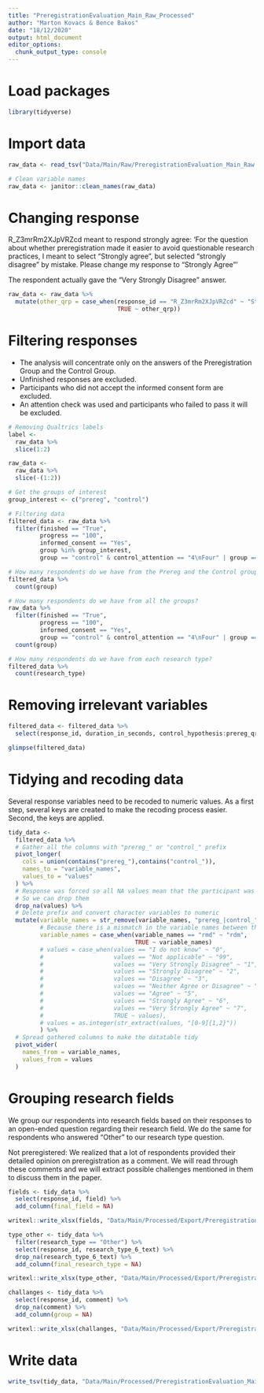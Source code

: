 ```yaml
---
title: "PreregistrationEvaluation_Main_Raw_Processed"
author: "Marton Kovacs & Bence Bakos"
date: "18/12/2020"
output: html_document
editor_options: 
  chunk_output_type: console
---
```


# Load packages

```r
library(tidyverse)
```

# Import data

```r
raw_data <- read_tsv("Data/Main/Raw/PreregistrationEvaluation_Main_Raw.tsv")

# Clean variable names
raw_data <- janitor::clean_names(raw_data)
```

# Changing response

R_Z3mrRm2XJpVRZcd  meant to respond strongly agree: 'For the question about whether preregistration made it easier to avoid questionable research practices, I meant to select "Strongly agree", but selected "strongly disagree" by mistake. Please change my response to "Strongly Agree"'

The respondent actually gave the "Very Strongly Disagree" answer.

```r
raw_data <- raw_data %>%
  mutate(other_qrp = case_when(response_id == "R_Z3mrRm2XJpVRZcd" ~ "Strongly Agree",
                               TRUE ~ other_qrp))
```


# Filtering responses

  * The analysis will concentrate only on the answers of the Preregistration Group and the Control Group.
  * Unfinished responses are excluded.
  * Participants who did not accept the informed consent form are excluded.
  * An attention check was used and participants who failed to pass it will be excluded.

```r
# Removing Qualtrics labels
label <-
  raw_data %>% 
  slice(1:2)

raw_data <-
  raw_data %>% 
  slice(-(1:2))

# Get the groups of interest
group_interest <- c("prereg", "control")

# Filtering data
filtered_data <- raw_data %>% 
  filter(finished == "True",
         progress == "100",
         informed_consent == "Yes",
         group %in% group_interest,
         group == "control" & control_attention == "4\nFour" | group == "prereg" & prereg_attention == "4\nFour")

# How many respondents do we have from the Prereg and the Control groups?
filtered_data %>% 
  count(group)

# How many respondents do we have from all the groups?
raw_data %>% 
  filter(finished == "True",
         progress == "100",
         informed_consent == "Yes",
         group == "control" & control_attention == "4\nFour" | group == "prereg" & prereg_attention == "4\nFour" | group == "other" & other_attention == "4\nFour") %>% 
  count(group)

# How many respondents do we have from each research type?
filtered_data %>% 
  count(research_type)
```

# Removing irrelevant variables

```r
filtered_data <- filtered_data %>% 
  select(response_id, duration_in_seconds, control_hypothesis:prereg_qrp, planning:changed_comment, -control_attention, -prereg_attention)

glimpse(filtered_data)
```

# Tidying and recoding data

Several response variables need to be recoded to numeric values. As a first step, several keys are created to make the recoding process easier. Second, the keys are applied.

```r
tidy_data <- 
  filtered_data %>% 
  # Gather all the columns with "prereg_" or "control_" prefix
  pivot_longer(
    cols = union(contains("prereg_"),contains("control_")),
    names_to = "variable_names",
    values_to = "values"
  ) %>% 
  # Response was forced so all NA values mean that the participant was not member of that group
  # So we can drop them
  drop_na(values) %>% 
  # Delete prefix and convert character variables to numeric
  mutate(variable_names = str_remove(variable_names, "prereg_|control_"),
         # Because there is a mismatch in the variable names between the control and prereg group
         variable_names = case_when(variable_names == "rmd" ~ "rdm",
                                    TRUE ~ variable_names)
         # values = case_when(values == "I do not know" ~ "0",
         #                    values == "Not applicable" ~ "99",
         #                    values == "Very Strongly Disagree" ~ "1",
         #                    values == "Strongly Disagree" ~ "2",
         #                    values == "Disagree" ~ "3",
         #                    values == "Neither Agree or Disagree" ~ "4",
         #                    values == "Agree" ~ "5",
         #                    values == "Strongly Agree" ~ "6",
         #                    values == "Very Strongly Agree" ~ "7",
         #                    TRUE ~ values),
         # values = as.integer(str_extract(values, "[0-9]{1,2}"))
         ) %>% 
  # Spread gathered columns to make the datatable tidy
  pivot_wider(
    names_from = variable_names,
    values_from = values
  )
```

# Grouping research fields

We group our respondents into research fields based on their responses to an open-ended question regarding their research field. We do the same for respondents who answered "Other" to our research type question.

Not preregistered: We realized that a lot of respondents provided their detailed opinion on preregistration as a comment. We will read through these comments and we will extract possible challenges mentioned in them to discuss them in the paper.

```r
fields <- tidy_data %>% 
  select(response_id, field) %>% 
  add_column(final_field = NA)

writexl::write_xlsx(fields, "Data/Main/Processed/Export/PreregistrationEvaluation_Fields_Old.xlsx")

type_other <- tidy_data %>% 
  filter(research_type == "Other") %>% 
  select(response_id, research_type_6_text) %>% 
  drop_na(research_type_6_text) %>% 
  add_column(final_research_type = NA)

writexl::write_xlsx(type_other, "Data/Main/Processed/Export/PreregistrationEvaluation_Type_Other.xlsx")

challanges <- tidy_data %>% 
  select(response_id, comment) %>% 
  drop_na(comment) %>% 
  add_column(group = NA)

writexl::write_xlsx(challanges, "Data/Main/Processed/Export/PreregistrationEvaluation_Challanges.xlsx")
```

# Write data

```r
write_tsv(tidy_data, "Data/Main/Processed/PreregistrationEvaluation_Main_Processed.tsv")
```